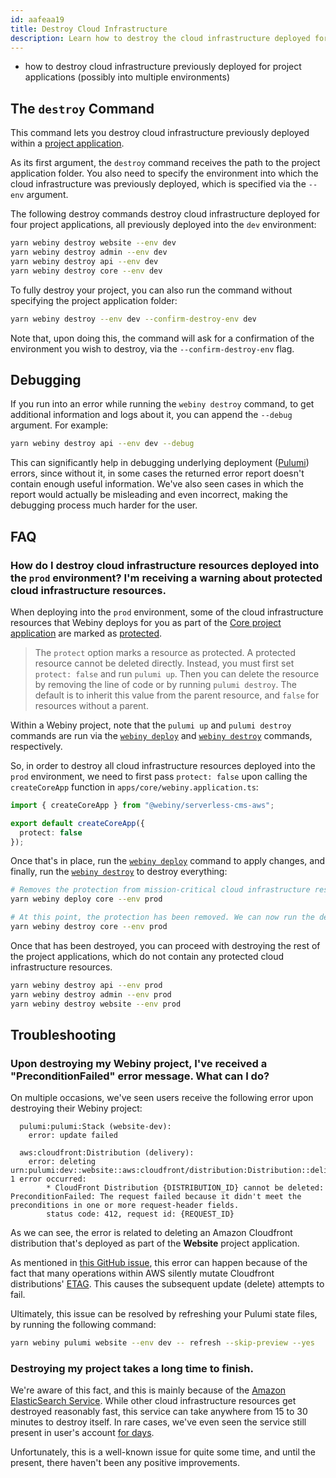 ```yaml
---
id: aafeaa19
title: Destroy Cloud Infrastructure
description: Learn how to destroy the cloud infrastructure deployed for your project applications, using the Webiny CLI.
---
```



<Alert type="success" title="What you’ll learn">

- how to destroy cloud infrastructure previously deployed for project applications (possibly into multiple environments)

</Alert>

## The `destroy` Command

This command lets you destroy cloud infrastructure previously deployed within a [project application](/docs/{version}/core-development-concepts/project-organization/project-applications-and-packages). <!-- This can be handy if you want to avoid completely destroying all cloud infrastructure that was deployed by the default project applications, which is what the shown `destroy` command does. -->

As its first argument, the `destroy` command receives the path to the project application folder. You also need to specify the environment into which the cloud infrastructure was previously deployed, which is specified via the `--env` argument.

<!-- Note that, unlike with the `destroy` command, the `--env` argument is not optional and it needs to be provided explicitly. -->

The following destroy commands destroy cloud infrastructure deployed for four project applications, all previously deployed into the `dev` environment:

```bash
yarn webiny destroy website --env dev
yarn webiny destroy admin --env dev
yarn webiny destroy api --env dev
yarn webiny destroy core --env dev
```

To fully destroy your project, you can also run the command without specifying the project application folder:

```bash
yarn webiny destroy --env dev --confirm-destroy-env dev
```

Note that, upon doing this, the command will ask for a confirmation of the environment you wish to destroy, via the `--confirm-destroy-env` flag.

## Debugging

If you run into an error while running the `webiny destroy` command, to get additional information and logs about it, you can append the `--debug` argument. For example:

```bash
yarn webiny destroy api --env dev --debug
```

This can significantly help in debugging underlying deployment ([Pulumi](/docs/{version}/infrastructure/pulumi-iac/iac-with-pulumi)) errors, since without it, in some cases the returned error report doesn't contain enough useful information. We've also seen cases in which the report would actually be misleading and even incorrect, making the debugging process much harder for the user.

## FAQ

### How do I destroy cloud infrastructure resources deployed into the `prod` environment? I'm receiving a warning about protected cloud infrastructure resources.

When deploying into the `prod` environment, some of the cloud infrastructure resources that Webiny deploys for you as part of the [Core project application](/docs/{version}/architecture/core/overview) are marked as [protected](https://www.pulumi.com/docs/intro/concepts/resources/#protect).

> The `protect` option marks a resource as protected. A protected resource cannot be deleted directly. Instead, you must first set `protect: false` and run `pulumi up`. Then you can delete the resource by removing the line of code or by running `pulumi destroy`. The default is to inherit this value from the parent resource, and `false` for resources without a parent.

<Alert type="info">

Within a Webiny project, note that the `pulumi up` and `pulumi destroy` commands are run via the [`webiny deploy`](/docs/{version}/core-development-concepts/basics/project-deployment) and [`webiny destroy`](/docs/{version}/infrastructure/basics/destroy-cloud-infrastructure) commands, respectively.

</Alert>

So, in order to destroy all cloud infrastructure resources deployed into the `prod` environment, we need to first pass `protect: false` upon calling the `createCoreApp` function in `apps/core/webiny.application.ts`:

```ts
import { createCoreApp } from "@webiny/serverless-cms-aws";

export default createCoreApp({
  protect: false
});
```

Once that's in place, run the [`webiny deploy`](/docs/{version}/core-development-concepts/basics/project-deployment) command to apply changes, and finally, run the [`webiny destroy`](/docs/{version}/infrastructure/basics/destroy-cloud-infrastructure) to destroy everything:

```bash
# Removes the protection from mission-critical cloud infrastructure resources.
yarn webiny deploy core --env prod

# At this point, the protection has been removed. We can now run the destroy command.
yarn webiny destroy core --env prod
```

Once that has been destroyed, you can proceed with destroying the rest of the project applications, which do not contain any protected cloud infrastructure resources.

```bash
yarn webiny destroy api --env prod
yarn webiny destroy admin --env prod
yarn webiny destroy website --env prod
```

## Troubleshooting

### Upon destroying my Webiny project, I've received a "PreconditionFailed" error message. What can I do?

On multiple occasions, we've seen users receive the following error upon destroying their Webiny project:

```text
  pulumi:pulumi:Stack (website-dev):
    error: update failed

  aws:cloudfront:Distribution (delivery):
    error: deleting urn:pulumi:dev::website::aws:cloudfront/distribution:Distribution::delivery: 1 error occurred:
        * CloudFront Distribution {DISTRIBUTION_ID} cannot be deleted: PreconditionFailed: The request failed because it didn't meet the preconditions in one or more request-header fields.
        status code: 412, request id: {REQUEST_ID}
```

As we can see, the error is related to deleting an Amazon Cloudfront distribution that's deployed as part of the **Website** project application.

As mentioned in [this GitHub issue](https://github.com/pulumi/pulumi-aws/issues/308#issuecomment-415928729), this error can happen because of the fact that many operations within AWS silently mutate Cloudfront distributions' [ETAG](https://docs.aws.amazon.com/AmazonCloudFront/latest/DeveloperGuide/RequestAndResponseBehaviorCustomOrigin.html). This causes the subsequent update (delete) attempts to fail.

Ultimately, this issue can be resolved by refreshing your Pulumi state files, by running the following command:

```bash
yarn webiny pulumi website --env dev -- refresh --skip-preview --yes
```

### Destroying my project takes a long time to finish.

We're aware of this fact, and this is mainly because of the [Amazon ElasticSearch Service](https://aws.amazon.com/elasticsearch-service/). While other cloud infrastructure resources get destroyed reasonably fast, this service can take anywhere from 15 to 30 minutes to destroy itself. In rare cases, we've even seen the service still present in user's account [for days](https://forums.aws.amazon.com/thread.jspa?threadID=233859).

Unfortunately, this is a well-known issue for quite some time, and until the present, there haven't been any positive improvements.
